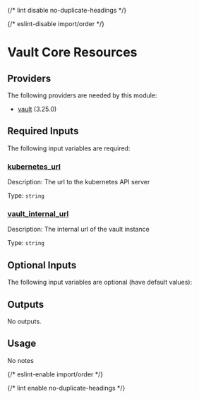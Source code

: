 
{/* lint disable no-duplicate-headings */}

{/* eslint-disable import/order */}

<ModuleHeader name="vault_core_resources" sourceHref="https://github.com/Panfactum/stack/tree/__PANFACTUM_VERSION_MAIN__/packages/infrastructure/vault_core_resources" status="stable" type="direct" />

# Vault Core Resources

## Providers

The following providers are needed by this module:

* [vault](https://registry.terraform.io/providers/hashicorp/vault/3.25.0/docs) (3.25.0)

## Required Inputs

The following input variables are required:

### <a name="input_kubernetes_url" /> [kubernetes\_url](#input_kubernetes_url)

Description: The url to the kubernetes API server

Type: `string`

### <a name="input_vault_internal_url" /> [vault\_internal\_url](#input_vault_internal_url)

Description: The internal url of the vault instance

Type: `string`

## Optional Inputs

The following input variables are optional (have default values):

## Outputs

No outputs.

## Usage

No notes

{/* eslint-enable import/order */}

{/* lint enable no-duplicate-headings */}
